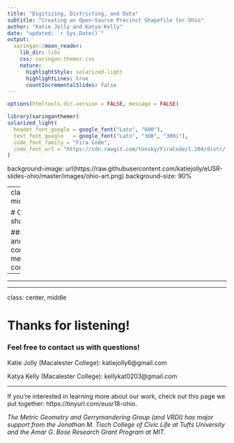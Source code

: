 ```yaml
---
title: "Digitizing, Districting, and Data"
subtitle: "Creating an Open-Source Precinct Shapefile for Ohio"
author: "Katie Jolly and Katya Kelly"
date: "updated: `r Sys.Date()`"
output:
  xaringan::moon_reader:
    lib_dir: libs
    css: xaringan-themer.css
    nature:
      highlightStyle: solarized-light
      highlightLines: true
      countIncrementalSlides: false
---
```


```r
options(htmltools.dir.version = FALSE, message = FALSE)
```


```r
library(xaringanthemer)
solarized_light(
  header_font_google = google_font("Lato", "600"),
  text_font_google   = google_font("Lato", "300", "300i"),
  code_font_family = "Fira Code",
  code_font_url = "https://cdn.rawgit.com/tonsky/FiraCode/1.204/distr/fira_code.css"
)
```

background-image: url(https://raw.githubusercontent.com/katiejolly/eUSR-slides-ohio/master/images/ohio-art.png)
background-size: 90%

---
class: center, middle

# Creating the shapefile

### Digitzing and computational methods combined

---


---


---

class: center, middle

# Thanks for listening!

### Feel free to contact us with questions!

Katie Jolly (Macalester College): katiejolly6@gmail.com

Katya Kelly (Macalester College): kellykat0203@gmail.com

<hr>

If you're interested in learning more about our work, check out this page we put together: https://tinyurl.com/eusr18-ohio. 

*The Metric Geometry and Gerrymandering Group (and VRDI) has major support from the Jonathan M. Tisch College of Civic Life at Tufts University and the Amar G. Bose Research Grant Program at MIT.*
